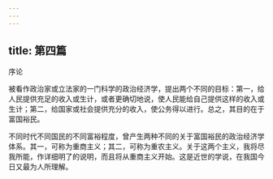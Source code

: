```yaml
---
---
---
```

title: 第四篇
---


序论

被看作政治家或立法家的一门科学的政治经济学，提出两个不同的目标：第一，给人民提供充足的收入或生计，或者更确切地说，使人民能给自己提供这样的收入或生计；第二，给国家或社会提供充分的收入，使公务得以进行。总之，其目的在于富国裕民。

不同时代不同国民的不同富裕程度，曾产生两种不同的关于富国裕民的政治经济学体系。其一，可称为重商主义；其二，可称为重农主义。关于这两个主义，我将尽我所能，作详细明了的说明，而且将从重商主义开始。这是近世的学说，在我国今日又最为人所理解。

